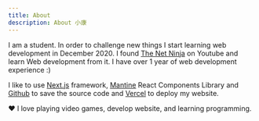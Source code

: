 ```yaml
---
title: About
description: About 小康
---
```


I am a student. In order to challenge new things I start learning web development in December 2020. I found [The Net Ninja](https://www.youtube.com/c/TheNetNinja) on Youtube and learn Web development from it. I have over 1 year of web development experience :)

I like to use [Next.js](https://nextjs.org/) framework, [Mantine](https://mantine.dev/) React Components Library and [Github](https://github.com/) to save the source code and [Vercel](https://vercel.com/) to deploy my website.

❤️ I love playing video
games, develop website, and learning programming.
